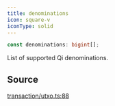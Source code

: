 ```yaml
---
title: denominations
icon: square-v
iconType: solid
---
```


```ts
const denominations: bigint[];
```

List of supported Qi denominations.

## Source

[transaction/utxo.ts:88](https://github.com/dominant-strategies/quais.js/blob/f2011176222a6c0c5640e35f5ebc39b662373b76/src/transaction/utxo.ts#L88)
